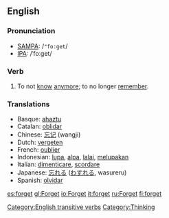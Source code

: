 ==English==

=== Pronunciation ===
*[[w:SAMPA|SAMPA]]: /<tt>"fo:get</tt>/
*[[w:IPA|IPA]]: /ˈfoːget/

=== Verb ===
{{en-infl-irreg|forget|forgets|forgetting|forgot|forgotten}}
# To not [[know]] [[anymore]]; to no longer [[remember]].

=== Translations ===
*Basque: [[ahaztu]]
*Catalan: [[oblidar]]
*Chinese: [[忘记]] (wangji)
*Dutch: [[vergeten]]
*French: [[oublier]]
*Indonesian: [[lupa]], [[alpa]], [[lalai]], [[lupa|melupakan]]
*Italian: [[dimenticare]], [[scordare]]
*Japanese: [[忘れる]] ([[わすれる]], wasureru)
*Spanish: [[olvidar]]

[[Category:English transitive verbs]]
[[Category:Thinking]]

[[es:forget]]
[[gl:Forget]]
[[io:Forget]]
[[it:forget]]
[[ru:Forget]]
[[fi:forget]]